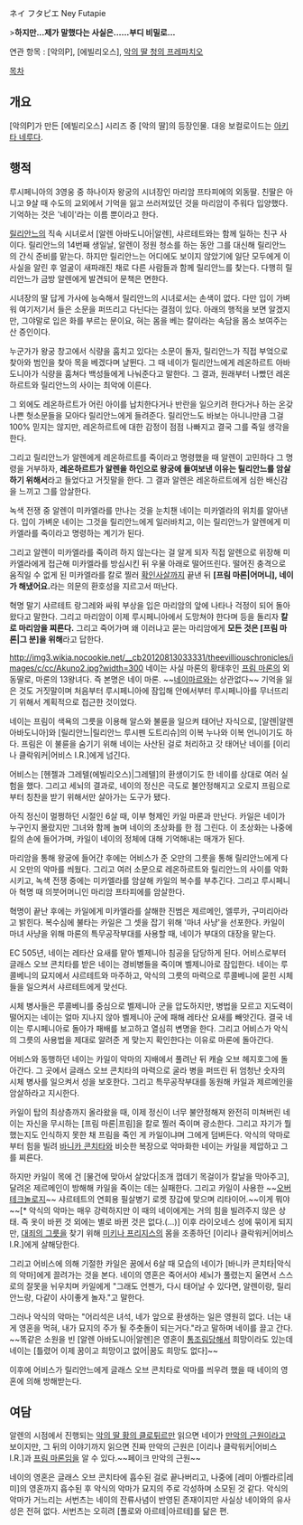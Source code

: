 ネイ フタピエ
Ney Futapie

>'''하지만...제가 말했다는 사실은......부디 비밀로...'''

연관 항목 : [악의P], [에빌리오스], [[악의 딸 청의 프레파치오]]

[[목차]]
== 개요 ==
[악의P]가 만든 [에빌리오스] 시리즈 중 [악의 딸]의 등장인물. 대응 보컬로이드는 [[아키타 네루]]다.

== 행적 ==
루시페니아의 3영웅 중 하나이자 왕궁의 시녀장인 마리암 프타피에의 외동딸. 친딸은 아니고 9살 때 수도의 교외에서 기억을 잃고 쓰러져있던 것을 마리암이 주워다 입양했다. 기억하는 것은 '네이'라는 이름 뿐이라고 한다.

[[릴리안느 루시펜 도트리슈|릴리안느]]의 직속 시녀로서 [알렌 아바도니아|알렌], 샤르테트와는 함께 일하는 친구 사이다. 릴리안느의 14번째 생일날, 알렌이 정원 청소를 하는 동안 그를 대신해 릴리안느의 간식 준비를 맡는다. 하지만 릴리안느는 어디에도 보이지 않았기에 일단 모두에게 이 사실을 알린 후 얼굴이 새파래진 채로 다른 사람들과 함께 릴리안느를 찾는다. 다행히 릴리안느가 금방 알렌에게 발견되어 문책은 면한다.

시녀장의 딸 답게 가사에 능숙해서 릴리안느의 시녀로서는 손색이 없다. 다만 입이 가벼워 여기저기서 들은 소문을 퍼뜨리고 다닌다는 결점이 있다. 아래의 행적을 보면 알겠지만, 그야말로 입은 화를 부르는 문이요, 혀는 몸을 베는 칼이라는 속담을 몸소 보여주는 산 증인이다.

누군가가 왕궁 창고에서 식량을 훔치고 있다는 소문이 돌자, 릴리안느가 직접 부엌으로 찾아와 범인을 찾아 목을 베겠다며 날뛴다. 그 때 네이가 릴리안느에게 레온하르트 아바도니아가 식량을 훔쳐다 백성들에게 나눠준다고 말한다. 그 결과, 원래부터 나빴던 레온하르트와 릴리안느의 사이는 최악에 이른다.

그 외에도 레온하르트가 어린 아이를 납치한다거나 반란을 일으키려 한다거나 하는 온갖 나쁜 헛소문들을 모아다 릴리안느에게 들려준다. 릴리안느도 바보는 아니니만큼 그걸 100% 믿지는 않지만, 레온하르트에 대한 감정이 점점 나빠지고 결국 그를 죽일 생각을 한다.

그리고 릴리안느가 알렌에게 레온하르트를 죽이라고 명령했을 때 알렌이 고민하다 그 명령을 거부하자, '''레온하르트가 알렌을 하인으로 왕궁에 들여보낸 이유는 릴리안느를 암살하기 위해서'''라고 들었다고 거짓말을 한다. 그 결과 알렌은 레온하르트에게 심한 배신감을 느끼고 그를 암살한다.

녹색 전쟁 중 알렌이 미카엘라를 만나는 것을 눈치챈 네이는 미카엘라의 위치를 알아낸다. 입이 가벼운 네이는 그것을 릴리안느에게 일러바치고, 이는 릴리안느가 알렌에게 미카엘라를 죽이라고 명령하는 계기가 된다.

그리고 알렌이 미카엘라를 죽이려 하지 않는다는 걸 알게 되자 직접 알렌으로 위장해 미카엘라에게 접근해 미카엘라를 방심시킨 뒤 우물 아래로 떨어뜨린다. 떨어진 충격으로 움직일 수 없게 된 미카엘라를 칼로 찔러 [[확인사살]]까지 끝낸 뒤 '''[프림 마론|어머니], 네이가 해냈어요.'''라는 의문의 환호성을 지르고서 떠난다.

혁명 말기 샤르테트 랑그레와 싸워 부상을 입은 마리암의 앞에 나타나 걱정이 되어 돌아왔다고 말한다. 그리고 마리암이 이제 루시페니아에서 도망쳐야 한다며 등을 돌리자 '''칼로 마리암을 찌른다.''' 그리고 죽어가며 왜 이러냐고 묻는 마리암에게 '''모든 것은 [프림 마론|그 분]을 위해'''라고 답한다.

{{{#!html
<div style="border: 3px solid Orange;padding:10px;margin-bottom:0px"><b style="font-size:18px">주의! 내용 누설이 있습니다.</b>

본 항목과 하위 항목 또는 이 틀 아래에 있는 내용은 <b>작품의 줄거리나 결말, 반전 요소를 설명하고 있습니다.</b>
작품의 내용 누설을 원하지 않는다면 이 문서를 닫아 주세요.</div>}}}

http://img3.wikia.nocookie.net/__cb20120813033331/theevilliouschronicles/images/c/cc/Akuno2.jpg?width=300
네이는 사실 마론의 황태후인 [[프림 마론]]의 외동딸로, 마론의 13왕녀다. 즉 본명은 네이 마론. ~~[[네이마르]]와는 상관없다~~ 기억을 잃은 것도 거짓말이며 처음부터 루시페니아에 잠입해 안에서부터 루시페니아를 무너뜨리기 위해서 계획적으로 접근한 것이었다.

네이는 프림이 색욕의 그릇을 이용해 알스와 불륜을 일으켜 태어난 자식으로, [알렌|알렌 아바도니아]와 [릴리안느|릴리안느 루시펜 도트리슈]의 이복 누나와 이복 언니이기도 하다. 프림은 이 불륜을 숨기기 위해 네이는 사산된 걸로 처리하고 갓 태어난 네이를 [이리나 클락워커|어비스 I.R.]에게 넘긴다. 

어비스는 [헨젤과 그레텔(에빌리오스)|그레텔]의 환생이기도 한 네이를 상대로 여러 실험을 했다. 그리고 세뇌의 결과로, 네이의 정신은 극도로 불안정해지고 오로지 프림으로부터 칭찬을 받기 위해서만 살아가는 도구가 됐다.

아직 정신이 멀쩡하던 시절인 6살 때, 이부 형제인 카일 마론과 만난다. 카일은 네이가 누구인지 몰랐지만 그녀와 함께 놀며 네이의 초상화를 한 점 그린다. 이 초상화는 나중에 킬의 손에 들어가며, 카일이 네이의 정체에 대해 기억해내는 매개가 된다.

마리암을 통해 왕궁에 들어간 후에는 어비스가 준 오만의 그릇을 통해 릴리안느에게 다시 오만의 악마를 씌웠다. 그리고 여러 소문으로 레온하르트와 릴리안느의 사이를 악화시키고, 녹색 전쟁 중에는 미카엘라를 암살해 카일의 복수를 부추긴다. 그리고 루시페니아 혁명 때 의붓어머니인 마리암 프타피에를 암살한다.

혁명이 끝난 후에는 카일에게 미카엘라를 살해한 진범은 제르메인, 엘루카, 구미리아라고 밝힌다. 복수심에 불타는 카일은 그 셋을 잡기 위해 '마녀 사냥'을 선포한다. 카일이 마녀 사냥을 위해 마론의 특무공작부대를 사용할 때, 네이가 부대의 대장을 맡는다.

EC 505년, 네이는 레타산 요새를 맡아 벨제니아 침공을 담당하게 된다. 어비스로부터 글래스 오브 콘치타를 받은 네이는 경비병들을 죽이며 벨제니아로 잠입한다. 네이는 루콜베니의 묘지에서 샤르테트와 마주하고, 악식의 그릇의 마력으로 루콜베니에 묻힌 시체들을 일으켜서 샤르테트에게 맞선다.

시체 병사들은 루콜베니를 중심으로 벨제니아 군을 압도하지만, 병법을 모르고 지도력이 떨어지는 네이는 얼마 지나지 않아 벨제니아 군에 패해 레타산 요새를 빼앗긴다. 결국 네이는 루시페니아로 돌아가 패배를 보고하고 열심히 변명을 한다. 그리고 어비스가 악식의 그릇의 사용법을 제대로 알려준 게 맞는지 확인한다는 이유로 마론에 돌아간다.

어비스와 동행하던 네이는 카일이 악마의 지배에서 풀려난 뒤 캐슬 오브 헤지호그에 돌아간다. 그 곳에서 글래스 오브 콘치타의 마력으로 굴라 병을 퍼뜨린 뒤 엄청난 숫자의 시체 병사를 일으켜서 성을 보호한다. 그리고 특무공작부대를 동원해 카일과 제르메인을 암살하라고 지시한다.

카일이 탑의 최상층까지 올라왔을 때, 이제 정신이 너무 불안정해져 완전히 미쳐버린 네이는 자신을 무시하는 [프림 마론|프림]을 칼로 찔러 죽이며 광소한다. 그리고 자기가 뭘 했는지도 인식하지 못한 채 프림을 죽인 게 카일이냐며 그에게 덤벼든다. 악식의 악마로부터 힘을 빌려 [[바니카 콘치타]]와 비슷한 복장으로 악마화한 네이는 카일을 제압하고 그를 찌른다.

하지만 카일이 목에 건 [물건에 맞아서 살았다|조개 껍데기 목걸이가 칼날을 막아주고], 달려온 제르메인이 방해해 카일을 죽이는 데는 실패한다. 그리고 카일이 사용한 ~~[[오버 테크놀로지]]~~ 샤르테트의 연회용 필살병기 로켓 장갑에 맞으며 리타이어.~~이게 뭐야~~[* 악식의 악마는 매우 강력하지만 이 때의 네이에게는 거의 힘을 빌려주지 않은 상태. 즉 옷이 바뀐 것 외에는 별로 바뀐 것은 없다.(...)] 이후 라이오네스 성에 묶이게 되지만, [[대죄의 그릇]]을 찾기 위해 [[미키나 프리지스]]의 몸을 조종하던 [이리나 클락워커|어비스 I.R.]에게 살해당한다.

그리고 어비스에 의해 기절한 카일은 꿈에서 6살 때 모습의 네이가 [바니카 콘치타|악식의 악마]에게 끌려가는 것을 본다. 네이의 영혼은 죽어서야 세뇌가 풀렸는지 울면서 스스로의 잘못을 뉘우치며 카일에게 "그래도 언젠가, 다시 태어날 수 있다면, 알렌이랑, 릴리안느랑, 다같이 사이좋게 놀자."고 말한다.

그러나 악식의 악마는 "어리석은 녀석, 네가 앞으로 환생하는 일은 영원히 없다. 너는 내게 영혼을 먹혀, 내가 묘지의 주가 될 주춧돌이 되는거다."라고 말하며 네이를 끌고 간다. ~~똑같은 소원을 빈 [알렌 아바도니아|알렌]은 영혼이 [[통조림]]당해서 희망이라도 있는데 네이는 [틀렸어 이제 꿈이고 희망이고 없어|꿈도 희망도 없다]~~

이후에 어비스가 릴리안느에게 글래스 오브 콘치타로 악마를 씌우려 했을 때 네이의 영혼에 의해 방해받는다.

== 여담 ==
알렌의 시점에서 진행되는 [[악의 딸 황의 클로튀르]]만 읽으면 네이가 [[만악의 근원]]이라고 보이지만, 그 뒤의 이야기까지 읽으면 진짜 만악의 근원은 [이리나 클락워커|어비스 I.R.]과 [[프림 마론]]임을 알 수 있다.~~페이크 만악의 근원~~

네이의 영혼은 글래스 오브 콘치타에 흡수된 걸로 끝나버리고, 나중에 [레미 아벨라르|레미]의 영혼까지 흡수된 후 악식의 악마가 묘지의 주로 각성하며 소모된 것 같다. 악식의 악마가 거느리는 서번츠는 네이의 잔류사념이 반영된 존재이지만 사실상 네이와의 유사성은 전혀 없다. 서번츠는 오히려 [폴로와 아르테|아르테]를 닮은 편.
